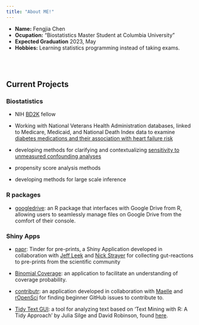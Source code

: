 ```yaml
---
title: "About ME!"
---
```


- **Name:** Fengjia Chen
- **Ocupation:** "Biostatistics Master Student at Columbia University"
- **Expected Graduation** 2023, May
- **Hobbies:** Learning statistics programming instead of taking exams. 

<br/><br/>

## Current Projects

### Biostatistics

* NIH [BD2K](https://commonfund.nih.gov/bd2k) fellow

* Working with National Veterans Health Administration databases, linked to Medicare, Medicaid, and National Death Index data to examine [diabetes medications and their association with heart failure risk](http://jaha.ahajournals.org/content/6/4/e005379.short)

* developing methods for clarifying and contextualizing [sensitivity to unmeasured confounding analyses](https://www.slideshare.net/LucyDAgostinoMcGowan/clarifying-and-contextualizing-sensitivity-to-unmeasured-confounders-tipping-point-analyses)

* propensity score analysis methods

* developing methods for large scale inference


### R packages

* [googledrive](https://github.com/tidyverse/googledrive): an R package that interfaces with Google Drive from R, allowing users to seamlessly manage files on Google Drive from the comfort of their console. 

### Shiny Apps

* [papr](https://jhubiostatistics.shinyapps.io/papr/): Tinder for pre-prints, a Shiny Application developed in collaboration with [Jeff Leek](http://twitter.com/jtleek) and [Nick Strayer](http://twitter.com/nstrayer) for collecting gut-reactions to pre-prints from the scientific community 

* [Binomial Coverage](https://lucy.shinyapps.io/BinomialCoverage/): an application to facilitate an understanding of coverage probability.

* [contributr](http://ropensci.shinyapps.io/contributr): an application developed in collaboration with [Maelle](http://twitter.com/masalmon) and [rOpenSci](http://ropensci.org) for finding beginner GitHub issues to contribute to. 

* [Tidy Text GUI](https://lucy.shinyapps.io/tidytext-GUI/):  a tool for analyzing text based on 'Text Mining with R: A Tidy Approach' by Julia Silge and David Robinson, found [here](http://tidytextmining.com).